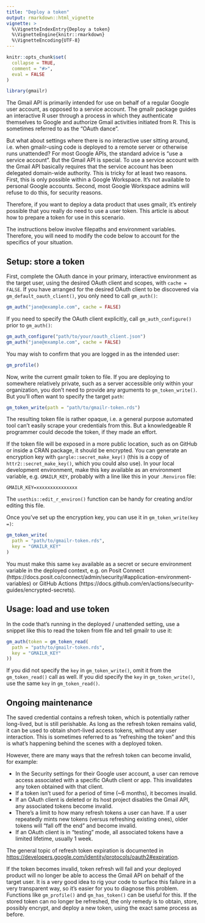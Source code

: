 ```yaml
---
title: "Deploy a token"
output: rmarkdown::html_vignette
vignette: >
  %\VignetteIndexEntry{Deploy a token}
  %\VignetteEngine{knitr::rmarkdown}
  %\VignetteEncoding{UTF-8}
---
```


```r
knitr::opts_chunk$set(
  collapse = TRUE,
  comment = "#>",
  eval = FALSE
)
```

```r
library(gmailr)
```

The Gmail API is primarily intended for use on behalf of a regular Google user account, as opposed to a service account.
The gmailr package guides an interactive R user through a process in which they authenticate themselves to Google and authorize Gmail activities initiated from R.
This is sometimes referred to as the "OAuth dance".

But what about settings where there is no interactive user sitting around, i.e. when gmailr-using code is deployed to a remote server or otherwise runs unattended?
For most Google APIs, the standard advice is "use a service account".
But the Gmail API is special.
To use a service account with the Gmail API basically requires that the service account has been delegated domain-wide authority.
This is tricky for at least two reasons.
First, this is only possible within a Google Workspace.
It's not available to personal Google accounts.
Second, most Google Workspace admins will refuse to do this, for security reasons.

Therefore, if you want to deploy a data product that uses gmailr, it's entirely possible that you really do need to use a user token.
This article is about how to prepare a token for use in this scenario.

The instructions below involve filepaths and environment variables.
Therefore, you will need to modify the code below to account for the specifics of your situation.

## Setup: store a token

First, complete the OAuth dance in your primary, interactive environment as the target user, using the desired OAuth client and scopes, with `cache = FALSE`.
If you have arranged for the desired OAuth client to be discovered via `gm_default_oauth_client()`, you only need to call `gm_auth()`:

```r
gm_auth("jane@example.com", cache = FALSE)
```

If you need to specify the OAuth client explicitly, call `gm_auth_configure()` prior to `gm_auth()`:

```r
gm_auth_configure("path/to/your/oauth_client.json")
gm_auth("jane@example.com", cache = FALSE)
```

You may wish to confirm that you are logged in as the intended user:

```r
gm_profile()
```

Now, write the current gmailr token to file.
If you are deploying to somewhere relatively private, such as a server accessible only within your organization, you don't need to provide any arguments to `gm_token_write()`.
But you'll often want to specify the target `path`:

```r
gm_token_write(path = "path/to/gmailr-token.rds")
```

The resulting token file is rather opaque, i.e. a general purpose automated tool can't easily scrape your credentials from this.
But a knowledgeable R programmer could decode the token, if they made an effort.

If the token file will be exposed in a more public location, such as on GitHub or inside a CRAN package, it should be encrypted.
You can generate an encryption key with `gargle::secret_make_key()` (this is a copy of `httr2::secret_make_key()`, which you could also use).
In your local development environment, make this key available as an environment variable, e.g. `GMAILR_KEY`, probably with a line like this in your `.Renviron` file:

```
GMAILR_KEY=xxxxxxxxxxxxxxx
```

The `usethis::edit_r_environ()` function can be handy for creating and/or editing this file.

Once you've set up the encryption key, you can use it in `gm_token_write(key =)`:

```r
gm_token_write(
  path = "path/to/gmailr-token.rds",
  key = "GMAILR_KEY"
)
```

You must make this same `key` available as a secret or secure environment variable in the deployed context, e.g. on Posit Connect (https://docs.posit.co/connect/admin/security/#application-environment-variables) or GitHub Actions (https://docs.github.com/en/actions/security-guides/encrypted-secrets).

## Usage: load and use token

In the code that's running in the deployed / unattended setting, use a snippet like this to read the token from file and tell gmailr to use it:

```r
gm_auth(token = gm_token_read(
  path = "path/to/gmailr-token.rds",
  key = "GMAILR_KEY"
))
```
  
If you did not specify the `key` in `gm_token_write()`, omit it from the `gm_token_read()` call as well.
If you did specify the `key` in `gm_token_write()`, use the same `key` in `gm_token_read()`.

## Ongoing maintenance

The saved credential contains a refresh token, which is potentially rather long-lived, but is still perishable.
As long as the refresh token remains valid, it can be used to obtain short-lived access tokens, without any user interaction.
This is sometimes referred to as "refreshing the token" and this is what's happening behind the scenes with a deployed token.

However, there are many ways that the refresh token can become invalid, for example:

* In the Security settings for their Google user account, a user can remove
  access associated with a specific OAuth client or app. This invalidates any
  token obtained with that client.
* If a token isn't used for a period of time (~6 months), it becomes invalid.
* If an OAuth client is deleted or its host project disables the Gmail API, any
  associated tokens become invalid.
* There's a limit to how many refresh tokens a user can have. If a user
  repeatedly mints new tokens (versus refreshing existing ones), older tokens
  will "fall off the end" and become invalid.
* If an OAuth client is in "testing" mode, all associated tokens have a limited
  lifetime, usually 1 week.

The general topic of refresh token expiration is documented in <https://developers.google.com/identity/protocols/oauth2#expiration>.

If the token becomes invalid, token refresh will fail and your deployed product will no longer be able to access the Gmail API on behalf of the target user.
It is a very good idea to rig your code to surface this failure in a very transparent way, so it's easier for you to diagnose this problem.
Functions like `gm_profile()` and `gm_has_token()` can be useful for this.
If the stored token can no longer be refreshed, the only remedy is to obtain, store, possibly encrypt, and deploy a new token, using the exact same process as before.
